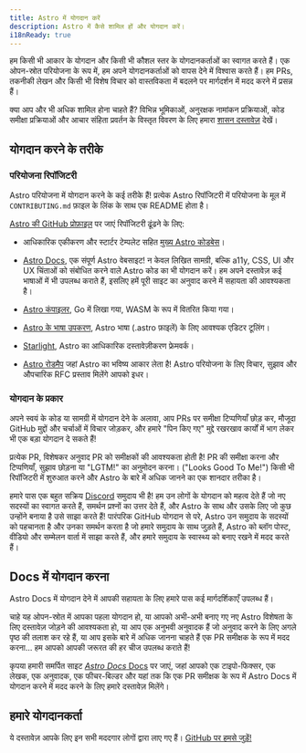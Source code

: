 ```yaml
---
title: Astro में योगदान करें
description: Astro में कैसे शामिल हों और योगदान करें।
i18nReady: true
---
```


हम किसी भी आकार के योगदान और किसी भी कौशल स्तर के योगदानकर्ताओं का स्वागत करते हैं। एक ओपन-स्रोत परियोजना के रूप में, हम अपने योगदानकर्ताओं को वापस देने में विश्वास करते हैं। हम PRs, तकनीकी लेखन और किसी भी विशेष विचार को वास्तविकता में बदलने पर मार्गदर्शन में मदद करने में प्रसन्न हैं।

क्या आप और भी अधिक शामिल होना चाहते हैं? विभिन्न भूमिकाओं, अनुरक्षक नामांकन प्रक्रियाओं, कोड समीक्षा प्रक्रियाओं और आचार संहिता प्रवर्तन के विस्तृत विवरण के लिए हमारा [शासन दस्तावेज़](https://github.com/withastro/.github/blob/main/GOVERNANCE.md) देखें।

## योगदान करने के तरीके

### परियोजना रिपॉजिटरी

Astro परियोजना में योगदान करने के कई तरीके हैं! प्रत्येक Astro रिपॉजिटरी में परियोजना के मूल में `CONTRIBUTING.md` फ़ाइल के लिंक के साथ एक README होता है।

[Astro की GitHub प्रोफ़ाइल](https://github.com/withastro) पर जाएं रिपॉजिटरी ढूंढने के लिए:

- आधिकारिक एकीकरण और स्टार्टर टेम्पलेट सहित [मुख्य Astro कोडबेस](https://github.com/withastro/astro)।

- [Astro Docs](https://github.com/withastro/docs), एक संपूर्ण Astro वेबसाइट! न केवल लिखित सामग्री, बल्कि a11y, CSS, UI और UX चिंताओं को संबोधित करने वाले Astro कोड का भी योगदान करें। हम अपने दस्तावेज़ कई भाषाओं में भी उपलब्ध कराते हैं, इसलिए हमें पूरी साइट का अनुवाद करने में सहायता की आवश्यकता है।

- [Astro कंपाइलर](https://github.com/withastro/compiler), Go में लिखा गया, WASM के रूप में वितरित किया गया।

- [Astro के भाषा उपकरण](https://github.com/withastro/language-tools), Astro भाषा (.astro फ़ाइलें) के लिए आवश्यक एडिटर टूलिंग।

- [Starlight](https://github.com/withastro/starlight), Astro का आधिकारिक दस्तावेज़ीकरण फ्रेमवर्क।

- [Astro रोडमैप](https://github.com/withastro/roadmap) जहां Astro का भविष्य आकार लेता है! Astro परियोजना के लिए विचार, सुझाव और औपचारिक RFC प्रस्ताव मिलेंगे आपको इधर।

### योगदान के प्रकार

अपने स्वयं के कोड या सामग्री में योगदान देने के अलावा, आप PRs पर समीक्षा टिप्पणियाँ छोड़ कर, मौजूदा GitHub मुद्दों और चर्चाओं में विचार जोड़कर, और हमारे "पिन किए गए" मुद्दे रखरखाव कार्यों में भाग लेकर भी एक बड़ा योगदान दे सकते हैं! 

प्रत्येक PR, विशेषकर अनुवाद PR को समीक्षकों की आवश्यकता होती है! PR की समीक्षा करना और टिप्पणियाँ, सुझाव छोड़ना या "LGTM!" का अनुमोदन करना। ("Looks Good To Me!") किसी भी रिपॉजिटरी में शुरुआत करने और Astro के बारे में अधिक जानने का एक शानदार तरीका है।

हमारे पास एक बहुत सक्रिय [Discord](https://astro.build/chat) समुदाय भी है! हम उन लोगों के योगदान को महत्व देते हैं जो नए सदस्यों का स्वागत करते हैं, समर्थन प्रश्नों का उत्तर देते हैं, और Astro के साथ और उसके लिए जो कुछ उन्होंने बनाया है उसे साझा करते हैं! पारंपरिक GitHub योगदान से परे, Astro उन समुदाय के सदस्यों को पहचानता है और उनका समर्थन करता है जो हमारे समुदाय के साथ जुड़ते हैं, Astro को ब्लॉग पोस्ट, वीडियो और सम्मेलन वार्ता में साझा करते हैं, और हमारे समुदाय के स्वास्थ्य को बनाए रखने में मदद करते हैं।

## Docs में योगदान करना

Astro Docs में योगदान देने में आपकी सहायता के लिए हमारे पास कई मार्गदर्शिकाएँ उपलब्ध हैं।

चाहे यह ओपन-स्रोत में आपका पहला योगदान हो, या आपको अभी-अभी बनाए गए नए Astro विशेषता के लिए दस्तावेज़ जोड़ने की आवश्यकता हो, या आप एक अनुभवी अनुवादक हैं जो अनुवाद करने के लिए अगले पृष्ठ की तलाश कर रहे हैं, या आप इसके बारे में अधिक जानना चाहते हैं एक PR समीक्षक के रूप में मदद करना... हम आपको आपकी जरूरत की हर चीज उपलब्ध कराते हैं!

कृपया हमारी समर्पित साइट [*Astro Docs* Docs](https://contribute.docs.astro.build) पर जाएं, जहां आपको एक टाइपो-फिक्सर, एक लेखक, एक अनुवादक, एक फीचर-बिल्डर और यहां तक कि एक PR समीक्षक के रूप में Astro Docs में योगदान करने में मदद करने के लिए हमारे दस्तावेज़ मिलेंगे।

## हमारे योगदानकर्ता

ये दस्तावेज़ आपके लिए इन सभी मददगार लोगों द्वारा लाए गए हैं। [GitHub पर हमसे जुड़ें!](https://github.com/withastro/docs)

<ContributorList />
